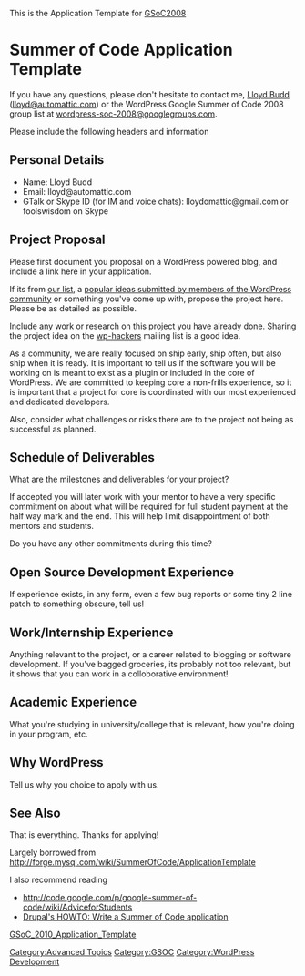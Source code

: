 This is the Application Template for [[GSoC2008]]

= Summer of Code Application Template =

If you have any questions, please don't hesitate to contact me, [http://lloydbudd.com/ Lloyd Budd] ([mailto:lloyd@automattic.com lloyd@automattic.com]) or the WordPress Google Summer of Code 2008 group list at [mailto:wordpress-soc-2008@googlegroups.com wordpress-soc-2008@googlegroups.com].

Please include the following headers and information

== Personal Details ==
* Name: Lloyd Budd
* Email: lloyd@automattic.com
* GTalk or Skype ID (for IM and voice chats): lloydomattic@gmail.com or foolswisdom on Skype

== Project Proposal ==
Please first document you proposal on a WordPress powered blog, and include a link here in your application.

If its from [[GSoC2008 |our list]], a [http://wordpress.org/extend/ideas/?show=popular popular ideas submitted by members of the WordPress community] or something you've come up with, propose the project here. Please be as detailed as possible.

Include any work or research on this project you have already done. Sharing the project idea on the  [http://lists.automattic.com/mailman/listinfo/wp-hackers wp-hackers] mailing list is a good idea.

As a community, we are really focused on ship early, ship often, but also ship when it is ready. It is important to tell us if the software you will be working on is meant to exist as a plugin or included in the core of WordPress. We are committed to keeping core a non-frills experience, so it is important that a project for core is coordinated with our most experienced and dedicated developers.

Also, consider what challenges or risks there are to the project not being as successful as planned.

== Schedule of Deliverables ==

What are the milestones and deliverables for your project?

If accepted you will later work with your mentor to have a very specific commitment on about what will be required for full student payment at the half way mark and the end. This will help limit disappointment of both mentors and students.

Do you have any other commitments during this time?

== Open Source Development Experience ==
If experience exists, in any form, even a few bug reports or some tiny 2 line patch to something obscure, tell us!

== Work/Internship Experience ==
Anything relevant to the project, or a career related to blogging or software development. If you've bagged groceries, its probably not too relevant, but it shows that you can work in a colloborative environment!

== Academic Experience ==
What you're studying in university/college that is relevant, how you're doing in your program, etc. 

== Why WordPress ==
Tell us why you choice to apply with us.

== See Also ==
That is everything. Thanks for applying!

Largely borrowed from http://forge.mysql.com/wiki/SummerOfCode/ApplicationTemplate

I also recommend reading 
* http://code.google.com/p/google-summer-of-code/wiki/AdviceforStudents
* [http://drupal.org/node/59037 Drupal's HOWTO: Write a Summer of Code application]

[[Category:Advanced Topics]]
[[Category:GSOC]]
[[Category:WordPress Development]]

[[GSoC_2010_Application_Template]]